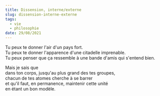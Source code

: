 ```yaml
---
title: Dissension, interne/externe
slug: dissension-interne-externe
tags:
  - vie
  - philosophie
date: 29/08/2021
---
```


Tu peux te donner l'air d'un pays fort.<br/>
Tu peux te donner l'apparence d'une citadelle imprenable.<br/>
Tu peux penser que ça ressemble à une bande d'amis qui s'entend bien.

Mais je sais que<br/>
dans ton corps, jusqu'au plus grand des tes groupes,<br/>
chacun de tes atomes cherche à se barrer<br/>
et qu'il faut, en permanence, maintenir cette unité<br/>
en étant un bon modèle.
